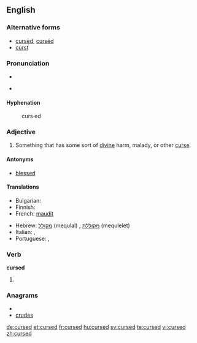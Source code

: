 ==English==

===Alternative forms===
* [[cursèd]], [[curséd]] {{qualifier|poetic}}
* [[curst]] {{qualifier|archaic}}

===Pronunciation===
* {{IPA|/kɜ:st/}}
* {{audio|En-us-cursed.ogg|Audio (US)}}
*: {{rhymes|ɜː(r)st}}

====Hyphenation====
: curs·ed

===Adjective===
{{en-adj}}

# Something that has some sort of [[divine]] harm, malady, or other [[curse]].

====Antonyms====
* [[blessed]]

====Translations====
{{trans-top|something that has some sort of divine harm}}
* Bulgarian: {{t|bg|прокълнат|sc=Cyrl}}
* Finnish: {{t-|fi|kirottu}}
* French: [[maudit]]
{{trans-mid}}
* Hebrew: [[מקולל]] (mequlal) {{m}}, [[מקוללת]] (mequlelet) {{f}}
* Italian: {{t+|it|maledetto|m}}, {{t+|it|maledetta|f}}
* Portuguese: {{t+|pt|maldito|m}}, {{t+|pt|maldita|f}}
{{trans-bottom}}

===Verb===
'''cursed'''

# {{past of|[[curse]]}}

===Anagrams===
* {{alphagram|cdersu}}
* [[crudes#English|crudes]]

[[de:cursed]]
[[et:cursed]]
[[fr:cursed]]
[[hu:cursed]]
[[sv:cursed]]
[[te:cursed]]
[[vi:cursed]]
[[zh:cursed]]